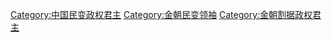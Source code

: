 [[Category:中国民变政权君主|Category:中国民变政权君主]]
[[Category:金朝民变领袖|Category:金朝民变领袖]]
[[Category:金朝割据政权君主|Category:金朝割据政权君主]]
